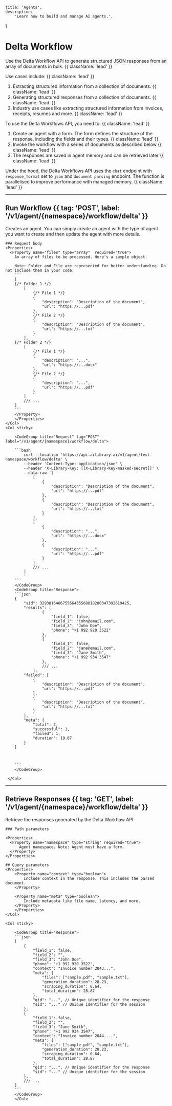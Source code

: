     title: 'Agents',
    description:
        'Learn how to build and manage AI agents.',
}

# Delta Workflow

Use the Delta Workflow API to generate structured JSON responses from an array of documents in bulk. {{ className: 'lead' }}

Use cases include: {{ className: 'lead' }}
1. Extracting structured information from a collection of documents. {{ className: 'lead' }}
2. Generating structured responses from a collection of documents. {{ className: 'lead' }}
3. Industry use cases like extracting structured information from invoices, receipts, resumes and more. {{ className: 'lead' }}

To use the Delta Workflows API, you need to: {{ className: 'lead' }}
1. Create an agent with a form. The form defines the structure of the response, including the fields and their types. {{ className: 'lead' }}
2. Invoke the workflow with a series of documents as described below {{ className: 'lead' }}
3. The responses are saved in agent memory and can be retrieved later {{ className: 'lead' }}

Under the hood, the Delta Workflows API uses the `chat` endpoint with `response_format` set to `json` and `document parsing` endpoint. The function is parallelised to improve performance with managed memory. {{ className: 'lead' }}


---

## Run Workflow {{ tag: 'POST', label: '/v1/agent/{namespace}/workflow/delta' }}

<Row>
  <Col>
    Creates an agent. You can simply create an agent with the type of agent you want to create and then update the agent with more details.

    ### Request body
    <Properties>
      <Property name="files" type="array"  required="true">
        An array of files to be processed. Here's a sample object. 
        
        Note: Folder and File are represented for better understanding. Do not include them in your code.
        ```
        [
        {/* Folder 1 */}
            [
                {/* File 1 */}
                {
                    "description": "Description of the document",
                    "url": "https://...pdf"
                },
                {/* File 2 */}
                {
                    "description": "Description of the document",
                    "url": "https://...txt"
                }
            ],
        {/* Folder 2 */}
            [
                {/* File 1 */}
                {
                    "description": "...",
                    "url": "https://...docx"
                },
                {/* File 2 */}
                {
                    "description": "...",
                    "url": "https://...pdf"
                }
            ]
            /// ...
        ]
        ```
        </Property>
        </Properties>
    </Col>
    <Col sticky>

        <CodeGroup title="Request" tag="POST" label="/v1/agent/{namespace}/workflow/delta">

        ```bash 
            curl --location 'https://api.ailibrary.ai/v1/agent/test-namespace/workflow/delta' \
            --header 'Content-Type: application/json' \
            --header 'X-Library-Key: [[X-Library-Key-masked-secret]]' \
            --data-raw '[
                [
                    {
                        "description": "Description of the document",
                        "url": "https://...pdf"
                    },
                    {
                        "description": "Description of the document",
                        "url": "https://...txt"
                    }
                ],
                [
                    {
                        "description": "...",
                        "url": "https://...docx"
                    },
                    {
                        "description": "...",
                        "url": "https://...pdf"
                    }
                ]
                /// ...
            ]
            '
        ```
        </CodeGroup>
        <CodeGroup title="Response">
        ```json 
        {
            "sid": 329381640675566435568818280347392619425,
            "results": [
                    {
                        "field_1": false,
                        "field_2": "john@email.com",
                        "field_3": "John Doe",
                        "phone": "+1 992 920 3522"
                    },
                    {
                        "field_1": false,
                        "field_2": "jane@email.com",
                        "field_3": "Jane Smith",
                        "phone": "+1 992 934 3547"
                    },
                    /// ...
                ],
            "failed": [
                {
                    "description": "Description of the document",
                    "url": "https://...pdf"
                },
                {
                    "description": "Description of the document",
                    "url": "https://...txt"
                }
            ],
            "meta": {
                "total": 2,
                "successful": 1,
                "failed": 1,
                "duration": 19.07
            }
        }



        ```
        </CodeGroup>

     </Col>
</Row>


---

## Retrieve Responses {{ tag: 'GET', label: '/v1/agent/{namespace}/workflow/delta' }}

<Row>
  <Col>
    Retrieve the responses generated by the Delta Workflow API.

    ### Path parameters
    
    <Properties>
      <Property name="namespace" type="string" required="true">
          Agent namespace. Note: Agent must have a form.
      </Property>
    </Properties>

    ## Query parameters
    <Properties>
        <Property name="context" type="boolean">
            Include context in the response. This includes the parsed document.
        </Property>
        
        <Property name="meta" type="boolean">
            Include metadata like file name, latency, and more.
        </Property>
        </Properties>
    </Col>

    <Col sticky>

        <CodeGroup title="Response">
        ```json 
        [
            {
                "field_1": false,
                "field_2": "",
                "field_3": "John Doe",
                "phone": "+1 992 920 3522",
                "context": "Invoice number 2043...",
                "meta": {
                    "files": ["sample.pdf", "sample.txt"],
                    "generation_duration": 28.23,
                    "scraping_duration": 0.64,
                    "total_duration": 28.87
                },
                "gid": "...", // Unique identifier for the response
                "sid": "..." // Unique identifier for the session
            },
            {
                "field_1": false,
                "field_2": "",
                "field_3": "Jane Smith",
                "phone": "+1 992 934 3547",
                "context": "Invoice number 2044....",
                "meta": {
                    "files": ["sample.pdf", "sample.txt"],
                    "generation_duration": 28.23,
                    "scraping_duration": 0.64,
                    "total_duration": 28.87
                },
                "gid": "...", // Unique identifier for the response
                "sid": "..." // Unique identifier for the session
            },
            /// ...
        ]
        ```
        </CodeGroup>
        </Col>
</Row>




